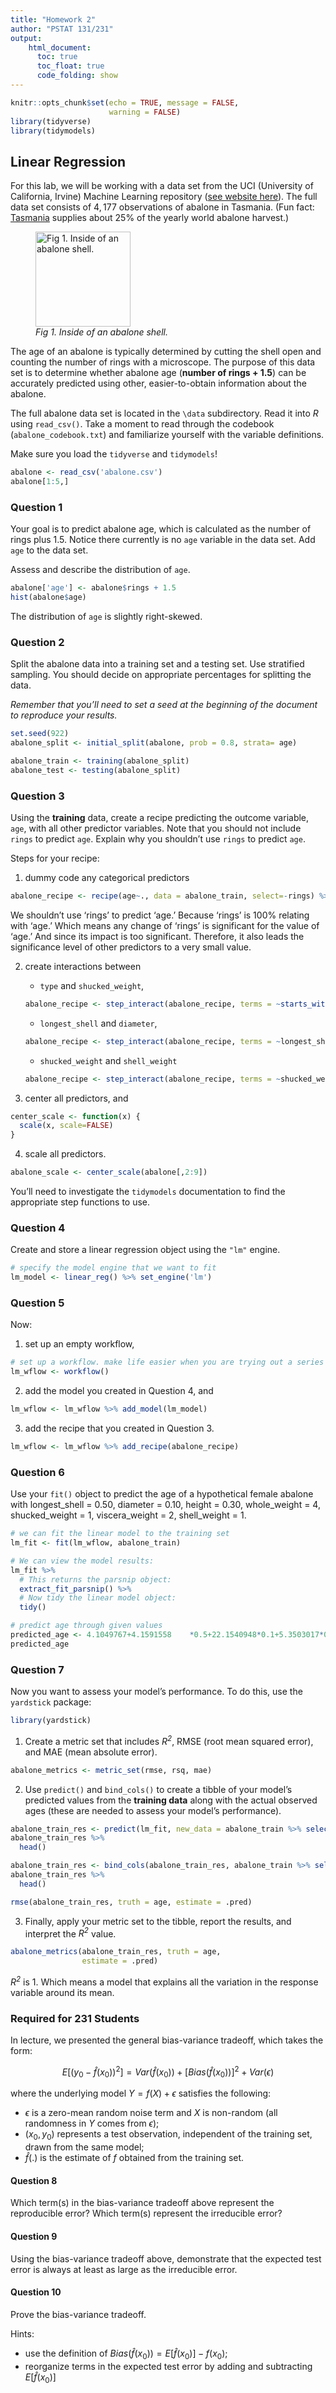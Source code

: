 ---
title: "Homework 2"
author: "PSTAT 131/231"
output:
    html_document:
      toc: true
      toc_float: true
      code_folding: show
---

```{r setup, include=FALSE}
knitr::opts_chunk$set(echo = TRUE, message = FALSE,
                      warning = FALSE)
library(tidyverse)
library(tidymodels)
```

## Linear Regression

For this lab, we will be working with a data set from the UCI (University of California, Irvine) Machine Learning repository ([see website here](http://archive.ics.uci.edu/ml/datasets/Abalone)). The full data set consists of $4,177$ observations of abalone in Tasmania. (Fun fact: [Tasmania](https://en.wikipedia.org/wiki/Tasmania "Tasmania") supplies about $25\%$ of the yearly world abalone harvest.)

![*Fig 1. Inside of an abalone shell.*](https://cdn.shopify.com/s/files/1/1198/8002/products/1d89434927bffb6fd1786c19c2d921fb_2000x_652a2391-5a0a-4f10-966c-f759dc08635c_1024x1024.jpg?v=1582320404){width="152"}

The age of an abalone is typically determined by cutting the shell open and counting the number of rings with a microscope. The purpose of this data set is to determine whether abalone age (**number of rings + 1.5**) can be accurately predicted using other, easier-to-obtain information about the abalone.

The full abalone data set is located in the `\data` subdirectory. Read it into *R* using `read_csv()`. Take a moment to read through the codebook (`abalone_codebook.txt`) and familiarize yourself with the variable definitions.

Make sure you load the `tidyverse` and `tidymodels`!  
```{r}
abalone <- read_csv('abalone.csv')
abalone[1:5,]

```


### Question 1

Your goal is to predict abalone age, which is calculated as the number of rings plus 1.5. Notice there currently is no `age` variable in the data set. Add `age` to the data set.

Assess and describe the distribution of `age`.  
```{r}
abalone['age'] <- abalone$rings + 1.5
hist(abalone$age)
```
  
  The distribution of `age` is slightly right-skewed.  
    

### Question 2

Split the abalone data into a training set and a testing set. Use stratified sampling. You should decide on appropriate percentages for splitting the data.

*Remember that you'll need to set a seed at the beginning of the document to reproduce your results.*  
```{r}
set.seed(922)
abalone_split <- initial_split(abalone, prob = 0.8, strata= age)

abalone_train <- training(abalone_split)
abalone_test <- testing(abalone_split)
```


### Question 3

Using the **training** data, create a recipe predicting the outcome variable, `age`, with all other predictor variables. Note that you should not include `rings` to predict `age`. Explain why you shouldn't use `rings` to predict `age`.  

Steps for your recipe:

1.  dummy code any categorical predictors  
```{r}
abalone_recipe <- recipe(age~., data = abalone_train, select=-rings) %>% step_dummy(all_nominal_predictors())
```
  
  We shouldn't use 'rings' to predict 'age.' Because 'rings' is $100\%$ relating with 'age.' Which means any change of 'rings' is significant for the value of 'age.' And since its impact is too significant. Therefore, it also leads the significance level of other predictors to a very small value.  

2.  create interactions between

    -   `type` and `shucked_weight`,  
```{r}
abalone_recipe <- step_interact(abalone_recipe, terms = ~starts_with("type"):shucked_weight)
```
    
    -   `longest_shell` and `diameter`,  
```{r}
abalone_recipe <- step_interact(abalone_recipe, terms = ~longest_shell:diameter)
```
    
    -   `shucked_weight` and `shell_weight`  
```{r}
abalone_recipe <- step_interact(abalone_recipe, terms = ~shucked_weight:shell_weight)
```
    

3.  center all predictors, and  
```{r}
center_scale <- function(x) {
  scale(x, scale=FALSE)
}
```


4.  scale all predictors.  
```{r}
abalone_scale <- center_scale(abalone[,2:9])
```


You'll need to investigate the `tidymodels` documentation to find the appropriate step functions to use.

### Question 4

Create and store a linear regression object using the `"lm"` engine.  
```{r}
# specify the model engine that we want to fit
lm_model <- linear_reg() %>% set_engine('lm')
```


### Question 5

Now:

1.  set up an empty workflow,  
```{r}
# set up a workflow. make life easier when you are trying out a series of models or several different recipes later on.  
lm_wflow <- workflow()
```

2.  add the model you created in Question 4, and  
```{r}
lm_wflow <- lm_wflow %>% add_model(lm_model)
```

3.  add the recipe that you created in Question 3.  
```{r}
lm_wflow <- lm_wflow %>% add_recipe(abalone_recipe)
```


### Question 6

Use your `fit()` object to predict the age of a hypothetical female abalone with longest_shell = 0.50, diameter = 0.10, height = 0.30, whole_weight = 4, shucked_weight = 1, viscera_weight = 2, shell_weight = 1.  
```{r}
# we can fit the linear model to the training set
lm_fit <- fit(lm_wflow, abalone_train)  

# We can view the model results:
lm_fit %>% 
  # This returns the parsnip object:
  extract_fit_parsnip() %>% 
  # Now tidy the linear model object:
  tidy()

# predict age through given values
predicted_age <- 4.1049767+4.1591558	*0.5+22.1540948*0.1+5.3503017*0.3+10.0046878	*4-18.9646646*1-8.4928895*2+12.7622431*1-1.9643754*1-0.5499008*0	
predicted_age
```


### Question 7

Now you want to assess your model's performance. To do this, use the `yardstick` package:  
```{r}
library(yardstick)
```


1.  Create a metric set that includes *R^2^*, RMSE (root mean squared error), and MAE (mean absolute error).  
```{r}
abalone_metrics <- metric_set(rmse, rsq, mae)
```

2.  Use `predict()` and `bind_cols()` to create a tibble of your model's predicted values from the **training data** along with the actual observed ages (these are needed to assess your model's performance).  
```{r}
abalone_train_res <- predict(lm_fit, new_data = abalone_train %>% select(-age)) 
abalone_train_res %>% 
  head()

abalone_train_res <- bind_cols(abalone_train_res, abalone_train %>% select(age))
abalone_train_res %>% 
  head() 

rmse(abalone_train_res, truth = age, estimate = .pred)
```

3.  Finally, apply your metric set to the tibble, report the results, and interpret the *R^2^* value.  
```{r}
abalone_metrics(abalone_train_res, truth = age, 
                estimate = .pred)
```
  
  *R^2^* is $1$. Which means a model that explains all the variation in the response variable around its mean.  

### Required for 231 Students

In lecture, we presented the general bias-variance tradeoff, which takes the form:

$$
E[(y_0 - \hat{f}(x_0))^2]=Var(\hat{f}(x_0))+[Bias(\hat{f}(x_0))]^2+Var(\epsilon)
$$

where the underlying model $Y=f(X)+\epsilon$ satisfies the following:

- $\epsilon$ is a zero-mean random noise term and $X$ is non-random (all randomness in $Y$ comes from $\epsilon$);
- $(x_0, y_0)$ represents a test observation, independent of the training set, drawn from the same model;
- $\hat{f}(.)$ is the estimate of $f$ obtained from the training set.

#### Question 8

Which term(s) in the bias-variance tradeoff above represent the reproducible error? Which term(s) represent the irreducible error?

#### Question 9

Using the bias-variance tradeoff above, demonstrate that the expected test error is always at least as large as the irreducible error.

#### Question 10

Prove the bias-variance tradeoff.

Hints:

- use the definition of $Bias(\hat{f}(x_0))=E[\hat{f}(x_0)]-f(x_0)$;
- reorganize terms in the expected test error by adding and subtracting $E[\hat{f}(x_0)]$